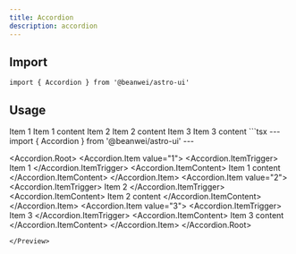 ```yaml
---
title: Accordion
description: accordion
---
```



## Import

```tsx
import { Accordion } from '@beanwei/astro-ui'
```


## Usage

<Preview>
  <Fragment slot="preview">
    <Accordion.Root class="w-full">
      <Accordion.Item value="1">
        <Accordion.ItemTrigger>
          Item 1
        </Accordion.ItemTrigger>
        <Accordion.ItemContent>
          Item 1 content
        </Accordion.ItemContent>
      </Accordion.Item>
      <Accordion.Item value="2">
        <Accordion.ItemTrigger>
          Item 2
        </Accordion.ItemTrigger>
        <Accordion.ItemContent>
          Item 2 content
        </Accordion.ItemContent>
      </Accordion.Item>
      <Accordion.Item value="3">
        <Accordion.ItemTrigger>
          Item 3
        </Accordion.ItemTrigger>
        <Accordion.ItemContent>
          Item 3 content
        </Accordion.ItemContent>
      </Accordion.Item>
    </Accordion.Root>
  </Fragment>
  ```tsx
  ---
  import { Accordion } from '@beanwei/astro-ui'
  ---

  <Accordion.Root>
    <Accordion.Item value="1">
      <Accordion.ItemTrigger>
        Item 1
      </Accordion.ItemTrigger>
      <Accordion.ItemContent>
        Item 1 content
      </Accordion.ItemContent>
    </Accordion.Item>
    <Accordion.Item value="2">
      <Accordion.ItemTrigger>
        Item 2
      </Accordion.ItemTrigger>
      <Accordion.ItemContent>
        Item 2 content
      </Accordion.ItemContent>
    </Accordion.Item>
    <Accordion.Item value="3">
      <Accordion.ItemTrigger>
        Item 3
      </Accordion.ItemTrigger>
      <Accordion.ItemContent>
        Item 3 content
      </Accordion.ItemContent>
    </Accordion.Item>
  </Accordion.Root>
  ```
</Preview>
